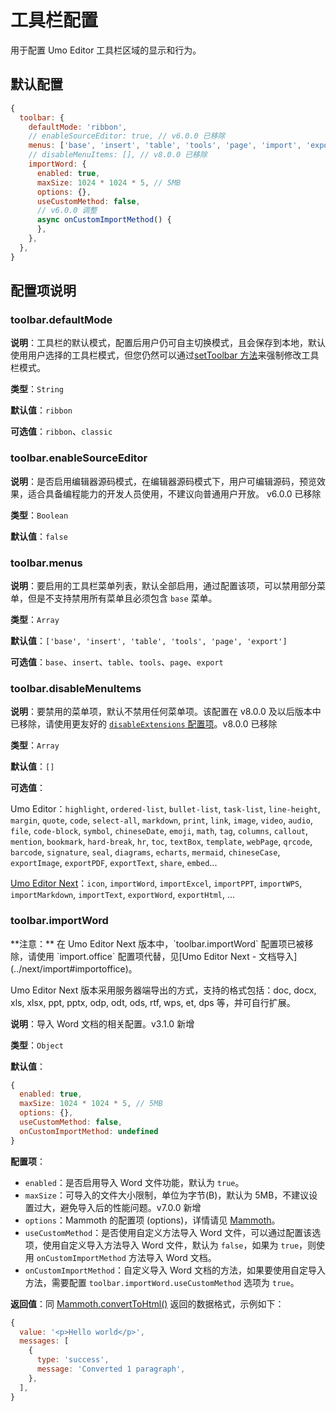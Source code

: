
# 工具栏配置

用于配置 Umo Editor 工具栏区域的显示和行为。

## 默认配置

```js
{
  toolbar: {
    defaultMode: 'ribbon',
    // enableSourceEditor: true, // v6.0.0 已移除
    menus: ['base', 'insert', 'table', 'tools', 'page', 'import', 'export'],
    // disableMenuItems: [], // v8.0.0 已移除
    importWord: {
      enabled: true,
      maxSize: 1024 * 1024 * 5, // 5MB
      options: {},
      useCustomMethod: false,
      // v6.0.0 调整
      async onCustomImportMethod() { 
      },
    },
  },
}
```

## 配置项说明

### toolbar.defaultMode

**说明**：工具栏的默认模式，配置后用户仍可自主切换模式，且会保存到本地，默认使用用户选择的工具栏模式，但您仍然可以通过[setToolbar 方法](../methods#settoolbar)来强制修改工具栏模式。

**类型**：`String`

**默认值**：`ribbon`

**可选值**：`ribbon`、`classic`

### toolbar.enableSourceEditor

**说明**：是否启用编辑器源码模式，在编辑器源码模式下，用户可编辑源码，预览效果，适合具备编程能力的开发人员使用，不建议向普通用户开放。 <Badge theme="danger">v6.0.0 已移除</Badge>

**类型**：`Boolean`

**默认值**：`false`

### toolbar.menus

**说明**：要启用的工具栏菜单列表，默认全部启用，通过配置该项，可以禁用部分菜单，但是不支持禁用所有菜单且必须包含 `base` 菜单。

**类型**：`Array`

**默认值**：`['base', 'insert', 'table', 'tools', 'page', 'export']`

**可选值**：`base`、`insert`、`table`、`tools`、`page`、`export`

### toolbar.disableMenuItems

**说明**：要禁用的菜单项，默认不禁用任何菜单项。该配置在 v8.0.0 及以后版本中已移除，请使用更友好的 [`disableExtensions` 配置项](./extensions#disableextensions)。<Badge theme="danger">v8.0.0 已移除</Badge>

**类型**：`Array`

**默认值**：`[]`

**可选值**：

Umo Editor：`highlight`, `ordered-list`, `bullet-list`, `task-list`, `line-height`, `margin`, `quote`, `code`, `select-all`, `markdown`, `print`, `link`, `image`, `video`, `audio`, `file`, `code-block`, `symbol`, `chineseDate`, `emoji`, `math`, `tag`, `columns`, `callout`, `mention`, `bookmark`, `hard-break`, `hr`, `toc`, `textBox`, `template`, `webPage`, `qrcode`, `barcode`, `signature`, `seal`, `diagrams`, `echarts`, `mermaid`, `chineseCase`, `exportImage`, `exportPDF`, `exportText`, `share`, `embed`...

[Umo Editor Next](../next)：`icon`, `importWord`, `importExcel`, `importPPT`, `importWPS`, `importMarkdown`, `importText`, `exportWord`, `exportHtml`, ...

### toolbar.importWord 

<Callout type="error" emoji="❗">
**注意：** 在 Umo Editor Next 版本中，`toolbar.importWord` 配置项已被移除，请使用 `import.office` 配置项代替，见[Umo Editor Next - 文档导入](../next/import#importoffice)。

Umo Editor Next 版本采用服务器端导出的方式，支持的格式包括：doc, docx, xls, xlsx, ppt, pptx, odp, odt, ods, rtf, wps, et, dps 等，并可自行扩展。
</Callout>

**说明**：导入 Word 文档的相关配置。<Badge theme="success">v3.1.0 新增</Badge>

**类型**：`Object`

**默认值**：

```js
{
  enabled: true, 
  maxSize: 1024 * 1024 * 5, // 5MB
  options: {},
  useCustomMethod: false,
  onCustomImportMethod: undefined
}
```
**配置项**：

- `enabled`：是否启用导入 Word 文件功能，默认为 `true`。
- `maxSize`：可导入的文件大小限制，单位为字节(B)，默认为 5MB，不建议设置过大，避免导入后的性能问题。<Badge theme="success">v7.0.0 新增</Badge>
- `options`：Mammoth 的配置项 (options)，详情请见 [Mammoth](https://www.npmjs.com/package/mammoth#api)。
- `useCustomMethod`：是否使用自定义方法导入 Word 文件，可以通过配置该选项，使用自定义导入方法导入 Word 文件，默认为 `false`，如果为 `true`，则使用 `onCustomImportMethod` 方法导入 Word 文档。
- `onCustomImportMethod`：自定义导入 Word 文档的方法，如果要使用自定导入方法，需要配置 `toolbar.importWord.useCustomMethod` 选项为 `true`。

**返回值**：同 [Mammoth.convertToHtml()](https://www.npmjs.com/package/mammoth#api) 返回的数据格式，示例如下：

```js
{
  value: '<p>Hello world</p>',
  messages: [
    {
      type: 'success', 
      message: 'Converted 1 paragraph',
    },
  ],
}
```
